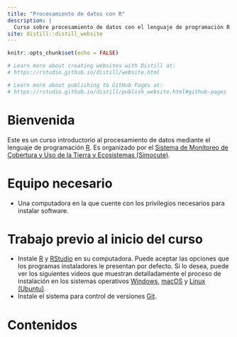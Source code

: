 ```yaml
---
title: "Procesamiento de datos con R"
description: |
  Curso sobre procesamiento de datos con el lenguaje de programación R organizado por el Sistema de Monitoreo de Cobertura y Uso de la Tierra y Ecosistemas (Simocute).
site: distill::distill_website
---
```


```r
knitr::opts_chunk$set(echo = FALSE)

# Learn more about creating websites with Distill at:
# https://rstudio.github.io/distill/website.html

# Learn more about publishing to GitHub Pages at:
# https://rstudio.github.io/distill/publish_website.html#github-pages

```

# Bienvenida
Este es un curso introductorio al procesamiento de datos mediante el lenguaje de programación [R](https://www.r-project.org/). Es organizado por el [Sistema de Monitoreo de Cobertura y Uso de la Tierra y Ecosistemas (Simocute)](https://simocute.go.cr/).

# Equipo necesario
- Una computadora en la que cuente con los privilegios necesarios para instalar software.

# Trabajo previo al inicio del curso
- Instale [R](https://cloud.r-project.org/) y [RStudio](https://www.rstudio.com/products/rstudio/download/) en su computadora. Puede aceptar las opciones que los programas instaladores le presentan por defecto. Si lo desea, puede ver los siguientes videos que muestran detalladamente el proceso de instalación en los sistemas operativos [Windows](https://www.youtube.com/watch?v=k0oCZdJPsDU), [macOS](https://www.maximaformacion.es/blog-dat/instala-r-y-rstudio-en-mac-os/) y [Linux (Ubuntu)](https://www.youtube.com/watch?v=3ni-jP2qEWg).
- Instale el sistema para control de versiones [Git](https://git-scm.com/downloads).

# Contenidos